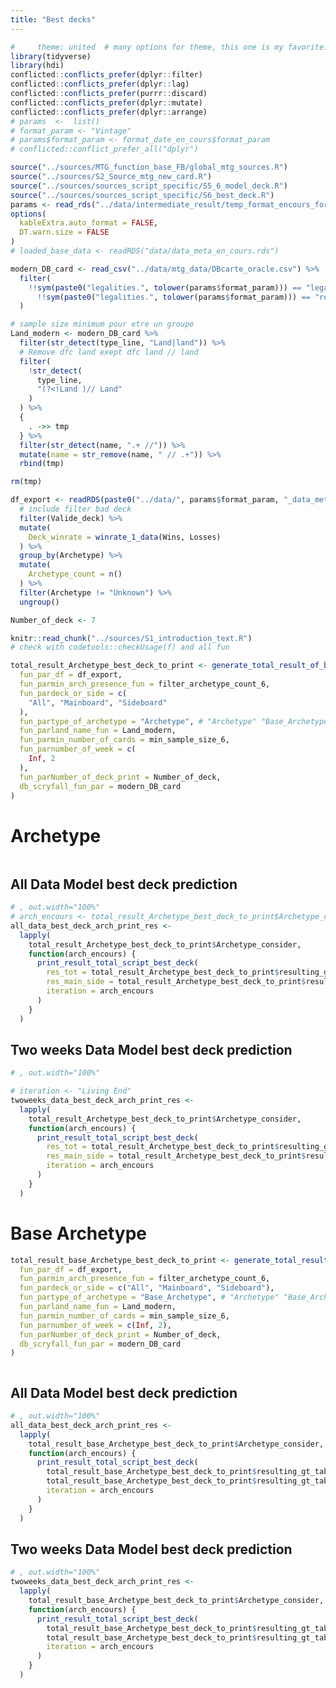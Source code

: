 ---
title: "Best decks"
---


```{r setup, include=FALSE, message = FALSE, warning = FALSE} 
#     theme: united  # many options for theme, this one is my favorite.
library(tidyverse)
library(hdi)
conflicted::conflicts_prefer(dplyr::filter)
conflicted::conflicts_prefer(dplyr::lag)
conflicted::conflicts_prefer(purrr::discard)
conflicted::conflicts_prefer(dplyr::mutate)
conflicted::conflicts_prefer(dplyr::arrange)
# params  <-  list()
# format_param <- "Vintage"
# params$format_param <- format_date_en_cours$format_param
# conflicted::conflict_prefer_all("dplyr")

source("../sources/MTG_function_base_FB/global_mtg_sources.R")
source("../sources/S2_Source_mtg_new_card.R")
source("../sources/sources_script_specific/S5_6_model_deck.R")
source("../sources/sources_script_specific/S6_best_deck.R")
params <- read_rds("../data/intermediate_result/temp_format_encours_for_param.rds")
options(
  kableExtra.auto_format = FALSE,
  DT.warn.size = FALSE
)
# loaded_base_data <- readRDS("data/data_meta_en_cours.rds")

modern_DB_card <- read_csv("../data/mtg_data/DBcarte_oracle.csv") %>%
  filter(
    !!sym(paste0("legalities.", tolower(params$format_param))) == "legal" |
      !!sym(paste0("legalities.", tolower(params$format_param))) == "restricted"
  )

# sample size minimum pour etre un groupe
Land_modern <- modern_DB_card %>%
  filter(str_detect(type_line, "Land|land")) %>%
  # Remove dfc land exept dfc land // land
  filter(
    !str_detect(
      type_line,
      "(?<!Land )// Land"
    )
  ) %>%
  {
    . ->> tmp
  } %>%
  filter(str_detect(name, ".+ //")) %>%
  mutate(name = str_remove(name, " // .+")) %>%
  rbind(tmp)

rm(tmp)

df_export <- readRDS(paste0("../data/", params$format_param, "_data_meta_en_cours.rds")) %>%
  # include filter bad deck
  filter(Valide_deck) %>%
  mutate(
    Deck_winrate = winrate_1_data(Wins, Losses)
  ) %>%
  group_by(Archetype) %>%
  mutate(
    Archetype_count = n()
  ) %>%
  filter(Archetype != "Unknown") %>%
  ungroup()

Number_of_deck <- 7
```


```{r}
knitr::read_chunk("../sources/S1_introduction_text.R")
# check with codetools::checkUsage(f) and all fun
```


```{r compute_res_arch}
total_result_Archetype_best_deck_to_print <- generate_total_result_of_best_deck(
  fun_par_df = df_export,
  fun_parmin_arch_presence_fun = filter_archetype_count_6,
  fun_pardeck_or_side = c(
    "All", "Mainboard", "Sideboard"
  ),
  fun_partype_of_archetype = "Archetype", # "Archetype" "Base_Archetype"
  fun_parland_name_fun = Land_modern,
  fun_parmin_number_of_cards = min_sample_size_6,
  fun_parnumber_of_week = c(
    Inf, 2
  ),
  fun_parNumber_of_deck_print = Number_of_deck,
  db_scryfall_fun_par = modern_DB_card
)
```


# Archetype  
```{r, Introduction_chunk_6_best_deck, results='asis'}
```


## All Data Model best deck prediction  
```{r print_result_all_data, results='asis'}
# , out.width="100%"
# arch_encours <- total_result_Archetype_best_deck_to_print$Archetype_consider[1]
all_data_best_deck_arch_print_res <-
  lapply(
    total_result_Archetype_best_deck_to_print$Archetype_consider,
    function(arch_encours) {
      print_result_total_script_best_deck(
        res_tot = total_result_Archetype_best_deck_to_print$resulting_gt_table$number_of_week_Inf$global,
        res_main_side = total_result_Archetype_best_deck_to_print$resulting_gt_table$number_of_week_Inf$main_side,
        iteration = arch_encours
      )
    }
  )
```


## Two weeks Data Model best deck prediction  
```{r print_result_2weeks, results='asis'}
# , out.width="100%"

# iteration <- "Living End"
twoweeks_data_best_deck_arch_print_res <-
  lapply(
    total_result_Archetype_best_deck_to_print$Archetype_consider,
    function(arch_encours) {
      print_result_total_script_best_deck(
        res_tot = total_result_Archetype_best_deck_to_print$resulting_gt_table$number_of_week_2$global,
        res_main_side = total_result_Archetype_best_deck_to_print$resulting_gt_table$number_of_week_2$main_side,
        iteration = arch_encours
      )
    }
  )
```


# Base Archetype  
```{r compute_res_base_arch}
total_result_base_Archetype_best_deck_to_print <- generate_total_result_of_best_deck(
  fun_par_df = df_export,
  fun_parmin_arch_presence_fun = filter_archetype_count_6,
  fun_pardeck_or_side = c("All", "Mainboard", "Sideboard"),
  fun_partype_of_archetype = "Base_Archetype", # "Archetype" "Base_Archetype"
  fun_parland_name_fun = Land_modern,
  fun_parmin_number_of_cards = min_sample_size_6,
  fun_parnumber_of_week = c(Inf, 2),
  fun_parNumber_of_deck_print = Number_of_deck,
  db_scryfall_fun_par = modern_DB_card
)
```


```{r,intro_second_time ,ref.label=c('Introduction_chunk_6_best_deck'), results='asis'}
```


## All Data Model best deck prediction  
```{r print_result_all_data_base_arch, results='asis'}
# , out.width="100%"
all_data_best_deck_arch_print_res <-
  lapply(
    total_result_base_Archetype_best_deck_to_print$Archetype_consider,
    function(arch_encours) {
      print_result_total_script_best_deck(
        total_result_base_Archetype_best_deck_to_print$resulting_gt_table$number_of_week_Inf$global,
        total_result_base_Archetype_best_deck_to_print$resulting_gt_table$number_of_week_Inf$main_side,
        iteration = arch_encours
      )
    }
  )
```


## Two weeks Data Model best deck prediction  
```{r print_result_2weeks_base_arch, results='asis'}
# , out.width="100%"
twoweeks_data_best_deck_arch_print_res <-
  lapply(
    total_result_base_Archetype_best_deck_to_print$Archetype_consider,
    function(arch_encours) {
      print_result_total_script_best_deck(
        total_result_base_Archetype_best_deck_to_print$resulting_gt_table$number_of_week_2$global,
        total_result_base_Archetype_best_deck_to_print$resulting_gt_table$number_of_week_2$main_side,
        iteration = arch_encours
      )
    }
  )
```
